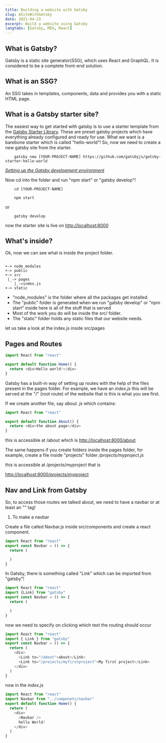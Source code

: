 ```yaml
---
title: Building a website with Gatsby
slug: ASiteWithGatsby
date: 2021-04-23
excerpt: Build a website using Gatsby
langtabs: [Gatsby, MDX, React]
---
```


## What is Gatsby?

Gatsby is a static site generator(SSG), which uses React and GraphQL. It is considered to be a complete front-end solution.

## What is an SSG?

An SSG takes in templates, components, data and provides you with a static HTML page.

## What is a Gatsby starter site?

The easiest way to get started with gatsby is to use a starter template from the [Gatsby Starter Library](https://www.gatsbyjs.com/starters/?).
These are preset gatsby projects which have everything already configured and ready for use. What we want is a barebone starter which is called "hello-world"!
So, now we need to create a new gatsby site from the starter.

```shell
    gatsby new [YOUR-PROJECT-NAME] https://github.com/gatsbyjs/gatsby-starter-hello-world
```

[_Setting up the Gatsby development environment_](https://www.gatsbyjs.com/docs/tutorial/part-zero/)

Now cd into the folder and run "npm start" or "gatsby develop"!

```shell
    cd [YOUR-PROJECT-NAME]
```

```shell
    npm start
```

or

```shell
    gatsby develop
```

now the starter site is live on [http://localhost:8000](http://localhost:8000)

## What's inside?

Ok, now we can see what is inside the project folder.

```

+-> node_modules
+-> public
+-> src
 |_-> pages
    |_->index.js
+-> static

```

- "node_modules" is the folder where all the packages get installed.
- The "public" folder is generated when we run "gatsby develop" or "npm start" inside here is all of the stuff that is served
- Most of the work you do will be inside the src/ folder.
- The "static" folder holds any static files that our website needs.

let us take a look at the index.js inside src/pages

## Pages and Routes

```js
import React from "react"

export default function Home() {
  return <div>Hello world!</div>
}
```

Gatsby has a built-in way of setting up routes with the help of the files present in the pages folder.
For example, we have an _index.js_ this will be served at the "/" (root route) of the website that is this is what you see first.

If we create another file, say _about. js_ which contains:

```js
import React from "react"

export default function About() {
  return <div>the about page</div>
}
```

this is accessible at /about which is [http://localhost:8000/about](http://localhost:8000/about)

The same happens if you create folders inside the pages folder, for example, create a file inside "projects" folder _/projects/myproject.js_

this is accessible at /projects/myproject that is

[http://localhost:8000/projects/myproject](http://localhost:8000/projects/myproject)

## Nav and Link from Gatsby

So, to access those routes we talked about, we need to have a navbar or at least an "<a></a>" tag!

1. To make a navbar

Create a file called Navbar.js inside src/components and create a react component.

```js
import React from "react"
export const Navbar = () => {
  return (

  )
}
```

In Gatsby, there is something called "Link" which can be imported from "gatsby"!

```js
import React from "react"
import {Link} from "gatsby"
export const Navbar = () => {
  return (

  )
}
```

now we need to specify on clicking which text the routing should occur

```js
import React from "react"
import { Link } from "gatsby"
export const Navbar = () => {
  return (
    <div>
      <Link to="/about">about</Link>
      <Link to="/projects/myfirstproject">My first project</Link>
    </div>
  )
}
```

now in the _index.js_

```js
import React from "react"
import Navbar from "../componets/navbar"
export default function Home() {
  return (
    <div>
      <Navbar />
      hello World!
    </div>
  )
}
```

